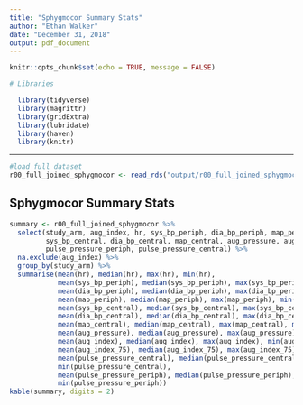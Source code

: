 ```yaml
---
title: "Sphygmocor Summary Stats"
author: "Ethan Walker"
date: "December 31, 2018"
output: pdf_document
---
```


```r
knitr::opts_chunk$set(echo = TRUE, message = FALSE)
```


```r
# Libraries

  library(tidyverse)
  library(magrittr)
  library(gridExtra)
  library(lubridate)
  library(haven)
  library(knitr)
```

---

```r
#load full dataset
r00_full_joined_sphygmocor <- read_rds("output/r00_full_joined_sphygmocor.RDS")
```

## Sphygmocor Summary Stats
```r
summary <- r00_full_joined_sphygmocor %>% 
  select(study_arm, aug_index, hr, sys_bp_periph, dia_bp_periph, map_periph,
         sys_bp_central, dia_bp_central, map_central, aug_pressure, aug_index_75,
         pulse_pressure_periph, pulse_pressure_central) %>% 
  na.exclude(aug_index) %>% 
  group_by(study_arm) %>% 
  summarise(mean(hr), median(hr), max(hr), min(hr),
            mean(sys_bp_periph), median(sys_bp_periph), max(sys_bp_periph), min(sys_bp_periph),
            mean(dia_bp_periph), median(dia_bp_periph), max(dia_bp_periph), min(dia_bp_periph),
            mean(map_periph), median(map_periph), max(map_periph), min(map_periph),
            mean(sys_bp_central), median(sys_bp_central), max(sys_bp_central), min(sys_bp_central),
            mean(dia_bp_central), median(dia_bp_central), max(dia_bp_central), min(dia_bp_central),
            mean(map_central), median(map_central), max(map_central), min(map_central),
            mean(aug_pressure), median(aug_pressure), max(aug_pressure), min(aug_pressure),
            mean(aug_index), median(aug_index), max(aug_index), min(aug_index),
            mean(aug_index_75), median(aug_index_75), max(aug_index_75), min(aug_index_75),
            mean(pulse_pressure_central), median(pulse_pressure_central), max(pulse_pressure_central),
            min(pulse_pressure_central),
            mean(pulse_pressure_periph), median(pulse_pressure_periph), max(pulse_pressure_periph),
            min(pulse_pressure_periph))
kable(summary, digits = 2)
```

